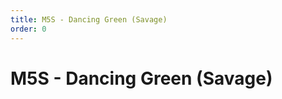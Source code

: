```yaml
---
title: M5S - Dancing Green (Savage)
order: 0
---
```


# M5S - Dancing Green (Savage)

<Banner
  src="/images/thumbnails/savage/aac_cw/m5s.avif"
  alt="Dancing Green (Savage)"
/>

<UnderConstruction />
